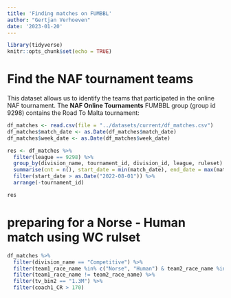 ```yaml
---
title: 'Finding matches on FUMBBL'
author: "Gertjan Verhoeven"
date: '2023-01-20'
---
```


```r
library(tidyverse)
knitr::opts_chunk$set(echo = TRUE)
```


# Find the NAF tournament teams

This dataset allows us to identify the teams that participated in the online NAF tournament. 
The **NAF Online Tournaments** FUMBBL group (group id 9298) contains the Road To Malta tournament:

```r
df_matches <- read.csv(file = "../datasets/current/df_matches.csv")
df_matches$match_date <- as.Date(df_matches$match_date)
df_matches$week_date <- as.Date(df_matches$week_date)
```

```r
res <- df_matches %>%
  filter(league == 9298) %>%
  group_by(division_name, tournament_id, division_id, league, ruleset) %>%
  summarise(cnt = n(), start_date = min(match_date), end_date = max(match_date)) %>%
  filter(start_date > as.Date("2022-08-01")) %>%
  arrange(-tournament_id)

res
```


# preparing for a Norse - Human match using WC rulset

```r
df_matches %>% 
  filter(division_name == "Competitive") %>%
  filter(team1_race_name %in% c("Norse", "Human") & team2_race_name %in% c("Norse", "Human")) %>%
  filter(team1_race_name != team2_race_name) %>%
  filter(tv_bin2 == "1.3M") %>%
  filter(coach1_CR > 170)
```







